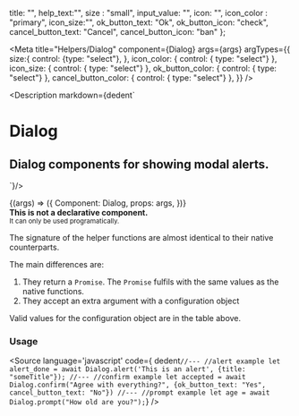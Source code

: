 
  title: "",
  help_text:"",
  size : "small",
  input_value: "",
  icon: "",
  icon_color : "primary",
  icon_size:"",
  ok_button_text: "Ok",
  ok_button_icon: "check",
  cancel_button_text: "Cancel",
  cancel_button_icon: "ban"
};


<Version />

<Meta
  title="Helpers/Dialog"
  component={Dialog}
  args={args}
  argTypes={{
    size:{
      control: {type: "select"},
    },
    icon_color: {
      control: { type: "select"}
    },
    icon_size: {
      control: { type: "select"}
    },
    ok_button_color: {
      control: { type: "select"}
    },
    cancel_button_color: {
      control: { type: "select"}
    },
  }}
/>

<Description markdown={dedent`
# Dialog
## Dialog components for showing modal alerts.
`}/>

<Canvas>
  <Story
  name="Dialog"
  args={args}
  >
  {(args) => ({
    Component: Dialog,
    props: args,
  })}
  </Story>
</Canvas>

<ArgsTable story="Dialog" />

<div class="notification is-danger is-light">
  <b>This is not a declarative component.</b><br/>
  <small>It can only be used programatically.</small>
</div>

The signature of the helper functions are almost identical to their native counterparts.

The main differences are:
 1. They return a `Promise`. The `Promise` fulfils with the same values as the native functions.
 2. They accept an extra argument with a configuration object

Valid values for the configuration object are in the table above.


### Usage
<Source
  language='javascript'
  code={ dedent`
  //---
  //alert example
  let alert_done = await Dialog.alert('This is an alert', {title: "someTitle"});
  //---
  //confirm example
  let accepted = await Dialog.confirm("Agree with everything?", {ok_button_text: "Yes", cancel_button_text: "No"})
  //---
  //prompt example
  let age = await Dialog.prompt("How old are you?");
  `}
/>